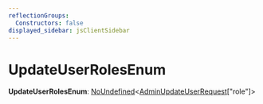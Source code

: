 ```yaml
---
reflectionGroups:
  Constructors: false
displayed_sidebar: jsClientSidebar
---
```



# UpdateUserRolesEnum

 **UpdateUserRolesEnum**: [NoUndefined](js_client.internal.NoUndefined.mdx)&#60;[AdminUpdateUserRequest](../classes/js_client.internal.AdminUpdateUserRequest.mdx)["role"]&#62;
